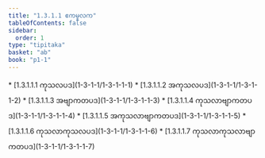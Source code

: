 ```yaml
---
title: "1.3.1.1 ဧကမူလက"
tableOfContents: false
sidebar:
  order: 1
type: "tipitaka"
basket: "ab"
book: "p1-1"
---
```



<DynamicBreadcrumb />



<TableOfContents book="p1-1" section="1.3.1.1">
* [1.3.1.1.1 ကုသလပဒ](1-3-1-1/1-3-1-1-1)
* [1.3.1.1.2 အကုသလပဒ](1-3-1-1/1-3-1-1-2)
* [1.3.1.1.3 အဗျာကတပဒ](1-3-1-1/1-3-1-1-3)
* [1.3.1.1.4 ကုသလာဗျာကတပဒ](1-3-1-1/1-3-1-1-4)
* [1.3.1.1.5 အကုသလာဗျာကတပဒ](1-3-1-1/1-3-1-1-5)
* [1.3.1.1.6 ကုသလာကုသလပဒ](1-3-1-1/1-3-1-1-6)
* [1.3.1.1.7 ကုသလာကုသလာဗျာကတပဒ](1-3-1-1/1-3-1-1-7)
</TableOfContents>
